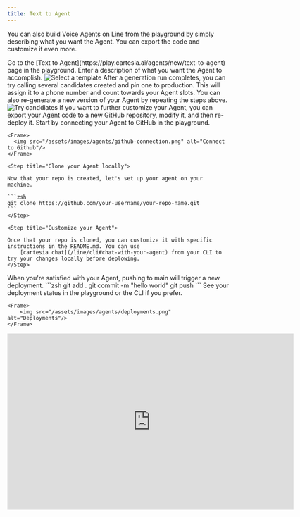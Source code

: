 ```yaml
---
title: Text to Agent
---
```


You can also build Voice Agents on Line from the playground by simply describing what you want the Agent. You can export the code and
customize it even more.

<Steps>
  <Step title="Sign into Cartesia Playground ">
    Go to the [Text to Agent](https://play.cartesia.ai/agents/new/text-to-agent) page in the playground.
  </Step>

<Step title="Describe your Agent">
  Enter a description of what you want the Agent to accomplish.
  <Frame>
    <img src="/assets/images/agents/t2a.png" alt="Select a template" />
  </Frame>
</Step>

<Step title="Try out candidates">
  After a generation run completes, you can try calling several candidates
  created and pin one to production. This will assign it to a phone number and
  count towards your Agent slots. You can also re-generate a new version of your
  Agent by repeating the steps above.
  <Frame>
    <img
      src="/assets/images/agents/promote-to-production.png"
      alt="Try canddiates"
    />
  </Frame>
</Step>

<Step title="Export code to GitHub">
If you want to further customize your Agent, you can export your Agent code to a new GitHub repository,
modify it, and then re-deploy it. Start by connecting your Agent to GitHub in the playground.

    <Frame>
      <img src="/assets/images/agents/github-connection.png" alt="Connect to Github"/>
    </Frame>

  </Step>

    <Step title="Clone your Agent locally">

    Now that your repo is created, let's set up your agent on your machine.

    ```zsh
    git clone https://github.com/your-username/your-repo-name.git
    ```
    </Step>

    <Step title="Customize your Agent">

    Once that your repo is cloned, you can customize it with specific instructions in the README.md. You can use
        [cartesia chat](/line/cli#chat-with-your-agent) from your CLI to try your changes locally before deplowing.
    </Step>

<Step title="Deploy your changes">
  When you're satisfied with your Agent, pushing to main will trigger a new
  deployment. ```zsh git add . git commit -m "hello world" git push ```
</Step>

  <Step title="Check deployment status">
    See your deployment status in the playground or the CLI if you prefer.

    <Frame>
        <img src="/assets/images/agents/deployments.png" alt="Deployments"/>
    </Frame>

  </Step>
</Steps>

<iframe
  width="650"
  height="400"
  src="https://www.youtube.com/embed/SE0O-p1NPeQ?si=Imh53WAQGOkPeCBX"
  title="YouTube video player"
  frameborder="0"
  allow="accelerometer; autoplay; clipboard-write; encrypted-media; gyroscope; picture-in-picture; web-share"
  referrerpolicy="strict-origin-when-cross-origin"
  allowfullscreen={true}
></iframe>
